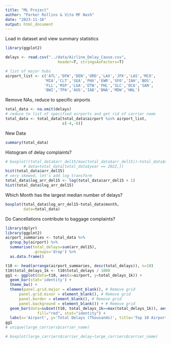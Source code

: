 ```yaml
---
title: "ML Project"
author: "Parker Rollins & Vito MF Nash"
date: "2023-11-16"
output: html_document
---
```

Load in dataset and view summary statistics
```r
library(ggplot2)

delays <- read.csv("../data/Airline_Delay_Cause.csv", 
                       header=T, stringsAsFactors=T)

# list of major hubs
airport_list <- c('ATL','DFW','DEN','ORD','LAX','JFK','LAS','MCO',
                 'MIA','CLT','SEA','PHX','EWR','SFO','IAH','BOS',
                 'FLL','MSP','LGA','DTW','PHL','SLC','DCA','SAN',
                 'BWI','TPA','AUS','IAD','BNA','MDW','HNL')

```
Remove NAs, reduce to specific airports
```r
total_data <- na.omit(delays)
# reduce to list of specified airports and get rid of carrier name
total_data <- total_data[total_data$airport %in% airport_list,
                         c(-4,-6)]
```

New Data
```r
summary(total_data)
```


Histogram of delay complaints?
```r
# boxplot((total_data$arr_del15/max(total_data$arr_del15))~total_data$month, 
        # data=total_data[total_data$year == 2022,])
hist(total_data$arr_del15)
# very skewed, let's add log transform
total_data$log_arr_del15 <- log(total_data$arr_del15 + 1)
hist(total_data$log_arr_del15)

```
Which Month has the largest median number of delays?
```r
boxplot(total_data$log_arr_del15~total_data$month,
        data=total_data)

```
Do Cancellations contribute to baggage complaints?
```r
library(dplyr)
library(ggplot2)
airport_summaries <- total_data %>% 
  group_by(airport) %>% 
  summarise(total_delays=sum(arr_del15),
            .groups='drop') %>% 
  as.data.frame()

t10 <- head(arrange(airport_summaries, desc(total_delays)), n=10)
t10$total_delays_1k <- t10$total_delays / 1000
gg1 <- ggplot(data=t10, aes(x=airport, y=total_delays_1k)) +
  geom_bar(stat='identity') +
  theme_bw() + 
  theme(panel.grid.major = element_blank(), # Remove grid
      panel.grid.minor = element_blank(), # Remove grid
      panel.border = element_blank(), # Remove grid
      panel.background = element_blank()) + # Remove grid 
  geom_bar(data=subset(t10, total_delays_1k==max(total_delays_1k)), aes(airport, total_delays_1k),
              fill="red", stat="identity") +
  labs(x='Airport', y='Total Delays (Thousands)', title='Top 10 Airports by Total Delays')
gg1
# unique(large_carriers$carrier_name)

# boxplot(large_carriers$carrier_delay~large_carriers$carrier_name)
```

